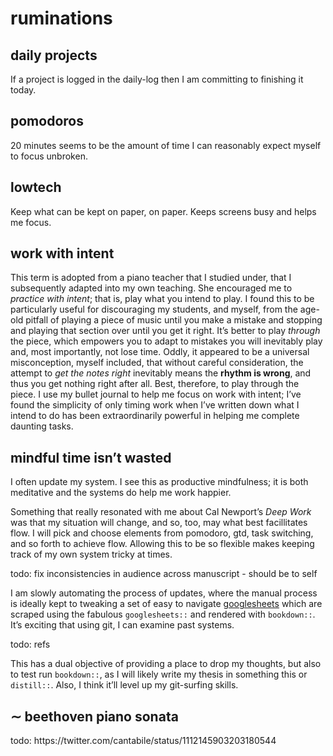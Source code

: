 # ruminations {#ruminations}

## daily projects

If a project is logged in the [daily-log]{#daily-log} then I am committing to finishing it today. 

## pomodoros

20 minutes seems to be the amount of time I can reasonably expect myself to focus unbroken. 

## lowtech

Keep what can be kept on paper, on paper. Keeps screens busy and helps me focus.

## work with intent {#work-with-intent}

 This term is adopted from a piano teacher that I studied under, that I subsequently adapted into my own teaching. She encouraged me to *practice with intent*; that is, play what you intend to play. I found this to be particularly useful for discouraging my students, and myself, from the age-old pitfall of playing a piece of music until you make a mistake and stopping and playing that section over until you get it right. It's better to play *through* the piece, which empowers you to adapt to mistakes you will inevitably play and, most importantly, not lose time. Oddly, it appeared to be a universal misconception, myself included, that without careful consideration, the attempt to *get the notes right* inevitably means the **rhythm is wrong**, and thus you get nothing right after all. Best, therefore, to play through the piece. I use my bullet journal to help me focus on work with intent; I've found the simplicity of only timing work when I've written down what I intend to do has been extraordinarily powerful in helping me complete daunting tasks.  

## mindful time isn't wasted

I often update my system. I see this as productive mindfulness; it is both meditative and the systems do help me work happier. 

Something that really resonated with me about Cal Newport's _Deep Work_ was that my situation will change, and so, too, may what best facillitates flow. I will pick and choose elements from pomodoro, gtd, task switching, and so forth to achieve flow. Allowing this to be so flexible makes keeping track of my own system tricky at times. 

todo: fix inconsistencies in audience across manuscript - should be to self

I am slowly automating the process of updates, where the manual process is ideally kept to tweaking a set of easy to navigate [googlesheets](https://docs.google.com/spreadsheets/d/1hv7pkBGu8XQQOIBbBt1_1LvKGBR7zTdQYCzogrv3hz0/edit?usp=sharing) which are scraped using the fabulous `googlesheets::` and rendered with `bookdown::`. It's exciting that using git, I can examine past systems. 

todo: refs

This has a dual objective of providing a place to drop my thoughts, but also to test run `bookdown::`, as I will likely write my thesis in something this or `distill::`. Also, I think it'll level up my git-surfing skills. 

 
## $\sim$ beethoven piano sonata

todo: 
https://twitter.com/cantabile/status/1112145903203180544


